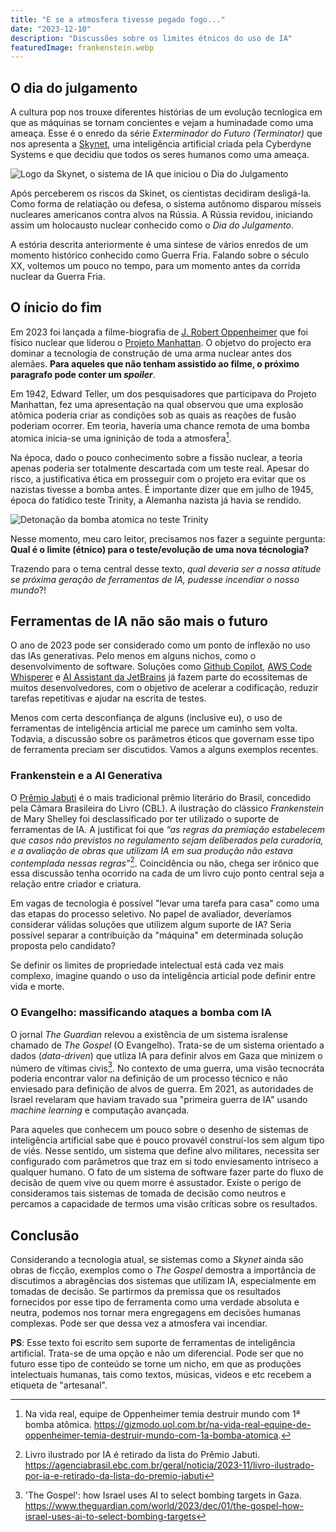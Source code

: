 ```yaml
---
title: "E se a atmosfera tivesse pegado fogo..."
date: "2023-12-10"
description: "Discussões sobre os limites étnicos do uso de IA"
featuredImage: frankenstein.webp
---
```


## O dia do julgamento

A cultura pop nos trouxe diferentes histórias de um evolução tecnlogica em que
as máquinas se tornam concientes e vejam a huminadade como uma ameaça. Esse é o
enredo da série _Exterminador do Futuro (Terminator)_ que nos apresenta a
[Skynet](https://terminator.fandom.com/wiki/Skynet), uma inteligência artificial
criada pela Cyberdyne Systems e que decidiu que todos os seres humanos como uma
ameaça.

![Logo da Skynet, o sistema de IA que iniciou o Dia do Julgamento](./Skynet_logo.webp)

Após perceberem os riscos da Skinet, os cientistas decidiram desligá-la. Como
forma de relatiação ou defesa, o sistema autônomo disparou mísseis nucleares
americanos contra alvos na Rússia. A Rússia revidou, iniciando assim um
holocausto nuclear conhecido como o _Dia do Julgamento_. 

A estória descrita anteriormente é uma sintese de vários enredos de um momento
histórico conhecido como Guerra Fria. Falando sobre o século XX, voltemos um
pouco no tempo, para um momento antes da corrida nuclear da Guerra Fria.

## O ínicio do fim

Em 2023 foi lançada a filme-biografia de [J. Robert
Oppenheimer](https://blogs.pucpr.br/eeh/2023/08/29/oppenheimer-pai-da-bomba-atomica-e-dos-buracos-negros/)
que foi físico nuclear que liderou o [Projeto
Manhattan](https://en.wikipedia.org/wiki/Manhattan_Project). O objetvo do
projecto era dominar a tecnologia de construção de uma arma nuclear antes dos
alemães. **Para aqueles que não tenham assistido ao filme, o próximo paragrafo
pode conter um _spoiler_**.

Em 1942, Edward Teller, um dos pesquisadores que participava do Projeto
Manhattan, fez uma apresentação na qual observou que uma explosão atômica
poderia criar as condições sob as quais as reações de fusão poderiam ocorrer. Em
teoria, haveria uma chance remota de uma bomba atomica inicia-se uma igninição
de toda a atmosfera[^1].

Na época, dado o pouco conhecimento sobre a fissão nuclear, a teoria apenas
poderia ser totalmente descartada com um teste real. Apesar do risco, a
justificativa ética em prosseguir com o projeto era evitar que os nazistas
tivesse a bomba antes. É importante dizer que em julho de 1945, época do
fatídico teste Trinity, a Alemanha nazista já havia se rendido.

![Detonação da bomba atomica no teste Trinity](./TrinityDetonation1945GIF.gif)

Nesse momento, meu caro leitor, precisamos nos fazer a seguinte pergunta: **Qual
é o limite (étnico) para o teste/evolução de uma nova técnologia?**

Trazendo para o tema central desse texto, _qual deveria ser a nossa atitude se
próxima geração de ferramentas de IA, pudesse incendiar o nosso mundo_?!

## Ferramentas de IA não são mais o futuro

O ano de 2023 pode ser considerado como um ponto de inflexão no uso das IAs
generativas. Pelo menos em alguns nichos, como o desenvolvimento de software.
Soluções como [Github Copilot](https://github.com/features/copilot), [AWS Code
Whisperer](https://aws.amazon.com/pt/codewhisperer/) e [AI Assistant da
JetBrains](https://blog.jetbrains.com/idea/2023/06/ai-assistant-in-jetbrains-ides/)
já fazem parte do ecossitemas de muitos desenvolvedores, com o objetivo de
acelerar a codificação, reduzir tarefas repetitivas e ajudar na escrita de
testes.

Menos com certa desconfiança de alguns (inclusive eu), o uso de ferramentas de
inteligência articial me parece um caminho sem volta. Todavia, a discussão sobre
os parâmetros éticos que governam esse tipo de ferramenta preciam ser
discutidos. Vamos a alguns exemplos recentes.

### Frankenstein e a AI Generativa

O [Prêmio Jabuti](https://www.premiojabuti.com.br/) é o mais tradicional prêmio
literário do Brasil, concedido pela Câmara Brasileira do Livro (CBL). A
ilustração do clássico _Frankenstein_ de Mary Shelley foi desclassificado por
ter utilizado o suporte de ferramentas de IA. A justificat foi que _“as regras
da premiação estabelecem que casos não previstos no regulamento sejam
deliberados pela curadoria, e a avaliação de obras que utilizam IA em sua
produção não estava contemplada nessas regras”_[^2]. Coincidência ou não, chega
ser irônico que essa discussão tenha ocorrido na cada de um livro cujo ponto
central seja a relação entre criador e criatura.

Em vagas de tecnologia é possível "levar uma tarefa para casa" como uma das
etapas do processo seletivo. No papel de avaliador, deveríamos considerar
válidas soluções que utilizem algum suporte de IA? Seria possível separar a
contribuição da "máquina" em determinada solução proposta pelo candidato? 

Se definir os limites de propriedade intelectual está cada vez mais complexo,
imagine quando o uso da inteligência articial pode definir entre vida e morte.

### O Evangelho: massificando ataques a bomba com IA

O jornal _The Guardian_ relevou a existência de um sistema isralense chamado de
_The Gospel_ (O Evangelho). Trata-se de um sistema orientado a dados
(_data-driven_) que utliza IA para definir alvos em Gaza que minizem o número de
vítimas civis[^3]. No contexto de uma guerra, uma visão tecnocráta poderia
encontrar valor na definição de um processo técnico e não enviesado para
definição de alvos de guerra. Em 2021, as autoridades de Israel revelaram que
haviam travado sua "primeira guerra de IA" usando _machine learning_ e
computação avançada.

Para aqueles que conhecem um pouco sobre o desenho de sistemas de inteligência
artificial sabe que é pouco provavél construí-los sem algum tipo de viés. Nesse
sentido, um sistema que define alvo militares, necessita ser configurado com
parâmetros que traz em si todo enviesamento intríseco a qualquer humano. O fato
de um sistema de software fazer parte do fluxo de decisão de quem vive ou quem
morre é assustador.  Existe o perigo de consideramos tais sistemas de tomada de
decisão como neutros e percamos a capacidade de termos uma visão críticas sobre
os resultados.

## Conclusão

Considerando a tecnologia atual, se sistemas como a _Skynet_ ainda são obras de
ficção, exemplos como o _The Gospel_ demostra a importância de discutimos a
abragências dos sistemas que utilizam IA, especialmente em tomadas de decisão.
Se partirmos da premissa que os resultados fornecidos por esse tipo de
ferramenta como uma verdade absoluta e neutra, podemos nos tornar mera
engregagens em decisões humanas complexas. Pode ser que dessa vez a atmosfera
vai incendiar.

**PS**: Esse texto foi escrito sem suporte de ferramentas de inteligência
artificial. Trata-se de uma opção e não um diferencial. Pode ser que no futuro
esse tipo de conteúdo se torne um nicho, em que as produções intelectuais
humanas, tais como textos, músicas, videos e etc recebem a etiqueta de
"artesanal". 

[^1]:
    Na vida real, equipe de Oppenheimer temia destruir mundo com 1ª bomba atômica.
    https://gizmodo.uol.com.br/na-vida-real-equipe-de-oppenheimer-temia-destruir-mundo-com-1a-bomba-atomica.

[^2]:
    Livro ilustrado por IA é retirado da lista do Prêmio Jabuti.
    https://agenciabrasil.ebc.com.br/geral/noticia/2023-11/livro-ilustrado-por-ia-e-retirado-da-lista-do-premio-jabuti
[^3]:
    'The Gospel': how Israel uses AI to select bombing targets in Gaza.
    https://www.theguardian.com/world/2023/dec/01/the-gospel-how-israel-uses-ai-to-select-bombing-targets